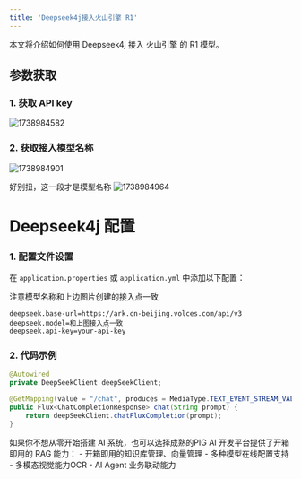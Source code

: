 ```yaml
---
title: 'Deepseek4j接入火山引擎 R1'
---
```


本文将介绍如何使用 Deepseek4j 接入 火山引擎 的 R1 模型。


## 参数获取

### 1. 获取 API key

<img src='https://minio.pigx.vip/oss/202502/1738984582.png' alt='1738984582'/>

### 2. 获取接入模型名称

<img src='https://minio.pigx.vip/oss/202502/1738984901.png' alt='1738984901'/>

<Warning>好别扭，这一段才是模型名称</Warning>
<img src='https://minio.pigx.vip/oss/202502/1738984964.png' alt='1738984964'/>


# Deepseek4j 配置

### 1. 配置文件设置

在 `application.properties` 或 `application.yml` 中添加以下配置：

<Warning>注意模型名称和上边图片创建的接入点一致</Warning>


```properties
deepseek.base-url=https://ark.cn-beijing.volces.com/api/v3
deepseek.model=和上图接入点一致
deepseek.api-key=your-api-key
```

### 2. 代码示例

```java
@Autowired
private DeepSeekClient deepSeekClient;

@GetMapping(value = "/chat", produces = MediaType.TEXT_EVENT_STREAM_VALUE)
public Flux<ChatCompletionResponse> chat(String prompt) {
    return deepSeekClient.chatFluxCompletion(prompt);
}
```

<Card title="商业化选择" icon="link" href="https://ai.pig4cloud.com">
如果你不想从零开始搭建 AI 系统，也可以选择成熟的PIG AI 开发平台提供了开箱即用的 RAG 能力：
- 开箱即用的知识库管理、向量管理
- 多种模型在线配置支持
- 多模态视觉能力OCR
- AI Agent 业务联动能力
</Card>

